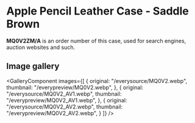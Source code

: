 
# Apple Pencil Leather Case - Saddle Brown

<Callout type='info' emoji='👉🏻'>**MQ0V2ZM/A** is an order number of this case, used for search engines, auction websites and such.</Callout>

## Image gallery

<GalleryComponent
    images={[
      {
        original: "/everysource/MQ0V2.webp",
        thumbnail: "/everypreview/MQ0V2.webp",
      },
      {
        original: "/everysource/MQ0V2_AV1.webp",
        thumbnail: "/everypreview/MQ0V2_AV1.webp",
      },
      {
        original: "/everysource/MQ0V2_AV2.webp",
        thumbnail: "/everypreview/MQ0V2_AV2.webp",
      }
    ]}
  />
